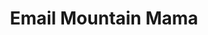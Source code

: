 ---
title: "Email Mountain Mama"
description: "Contact Mountan Mama via Email."
sidebarTitle: "Email"
icon: "envelope"
---